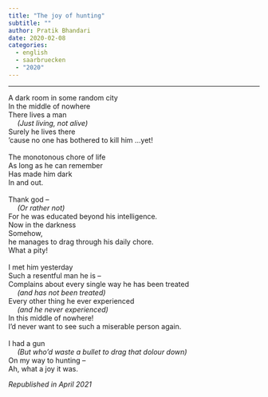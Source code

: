 ```yaml
---
title: "The joy of hunting"
subtitle: ""
author: Pratik Bhandari
date: 2020-02-08
categories:
  - english
  - saarbruecken
  - "2020"
---
```


<!-- Oh, so some links brought you here. Cool.\ -->

***

A dark room in some random city \
In the middle of nowhere \
There lives a man \
&ensp;&ensp; _(Just living, not alive)_\
Surely he lives there \
‘cause no one has bothered to kill him ...yet! \
\
The monotonous chore of life \
As long as he can remember \
Has made him dark \
In and out. \
\
Thank god –\
&ensp;&ensp; _(Or rather not)_\
For he was educated beyond his intelligence.\
Now in the darkness \
Somehow,\
he manages to drag through his daily chore. \
What a pity! \
\
I met him yesterday \
Such a resentful man he is – \
Complains about every single way he has been treated \
&ensp;&ensp; _(and has not been treated)_\
Every other thing he ever experienced\
&ensp;&ensp; _(and he never experienced)_\
In this middle of nowhere!\
I'd never want to see such a miserable person again. \
\
I had a gun \
&ensp;&ensp; _(But who'd waste a bullet to drag that dolour down)_\
On my way to hunting – \
Ah, what a joy it was.

_Republished in April 2021_
